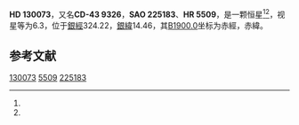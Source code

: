 {{Starbox begin
| name = HD 130073
}}
{{Starbox observe
| epoch = [[J2000.0|J2000.0]]
| constell = {{星座名待查}}<ref name=SIMBAD>{{cite web
 | url=http://simbad.u-strasbg.fr/simbad/sim-id?Ident=HR+5509
 | title =Pulsating variable Star
 | publisher=Centre de Données astronomiques de Strasbourg
 | work=SIMBAD
 | accessdate=2012-07-13}}</ref><ref name=DATA>{{cite web
 | url=http://vizier.u-strasbg.fr/viz-bin/VizieR-5?-out.add=.&-source=5050&-corr=PK=HR&-out.max=9999&HR=5509
 | title=VizieR Detailed Page
 | accessdate=2012-07-13
 | archive-date=2016-03-04
 | archive-url=https://web.archive.org/web/20160304214503/http://vizier.u-strasbg.fr/viz-bin/VizieR-5?-out.add=.&-source=5050&-corr=PK=HR&-out.max=9999&HR=5509
 | dead-url=no
 }}</ref>
| 星官 = 
| ra = {{RA|14|47|32.1}}<ref name=SIMBAD /><ref name=DATA />
| dec = {{DEC|-43|33|27}}<ref name=SIMBAD /><ref name=DATA />
| appmag_v = 6.3<ref name=SIMBAD /><ref name=DATA />
}}
{{Starbox character
| class = G8III<ref name=SIMBAD /><ref name=DATA />
| b-v = 1.08<ref name=SIMBAD /><ref name=DATA />
| u-b = 0.88<ref name=SIMBAD /><ref name=DATA />
| r-i = 0.49C<ref name=SIMBAD /><ref name=DATA />
| variable = 
}}
{{Starbox astrometry
| radial_v = 0.88
| prop_mo_ra = -23
| parallax = 
| p_error = 
}}
{{Starbox catalog
| names =CD-43 9326，[[SAO星表|SAO]] 225183，[[HD星表|HD]] 130073，[[HR星表|HR]] 5509}}
{{Starbox reference |Simbad=HR+5509}}
{{Starbox end}}

'''HD 130073'''，又名'''CD-43 9326'''，'''SAO 225183'''、'''HR 5509'''，是一颗恒星<ref name=SIMBAD /><ref name=DATA />，视星等为6.3，位于[[銀道座標系|銀經]]324.22，[[銀道座標系|銀緯]]14.46，其[[B1900.0|B1900.0]]坐标为赤經{{RA|14|41|1.9}}，赤緯{{DEC|-43|14.46|12}}。

== 参考文献 ==
{{reflist}}

{{star-stub}}

[[Category:HD和HDE天體|130073]]
[[Category:HR天體|5509]]
[[Category:SAO天體|225183]]